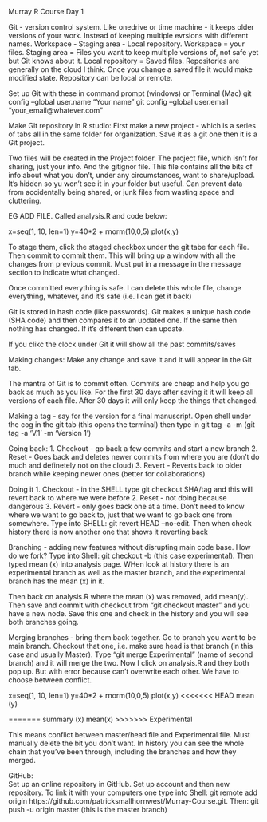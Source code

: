 Murray R Course Day 1

Git - version control system. Like onedrive or time machine - it keeps older versions of your work. Instead of keeping multiple evrsions with different names. Workspace - Staging area - Local repository. Workspace = your files. Staging area = Files you want to keep multiple versions of, not safe yet but Git knows about it. Local repository = Saved files. Repositories are generally on the cloud I think. Once you change a saved file it would make  modified state. Repository can be local or remote.

Set up Git with these in command prompt (windows) or Terminal (Mac)
git config --global user.name "Your name"
git config --global user.email "your_email@whatever.com"

Make Git repository in R studio:
First make a new project - which is a series of tabs all in the same folder for organization. Save it as a git one then it is a Git project.

Two files will be created in the Project folder. The project file, which isn't for sharing, just your info. And the gitignor file. This file contains all the bits of info about what you don't, under any circumstances, want to share/upload. It's hidden so yu won't see it in your folder but useful. Can prevent data from accidentally being shared, or junk files from wasting space and cluttering.

EG ADD FILE. Called analysis.R and code below:

x=seq(1, 10, len=1)
y=40*2 + rnorm(10,0,5)
plot(x,y)


To stage them, click the staged checkbox under the git tabe for each file. Then commit to commit them. This will bring up a window with all the changes from previous commit. Must put in a message in the message section to indicate what changed.

Once committed everything is safe. I can delete this whole file, change everything, whatever, and it's safe (i.e. I can get it back)

Git is stored in hash code (like passwords). Git makes a unique hash code (SHA code) and then compares it to an updated one. If the same then nothing has changed. If it's different then can update.

If you clikc the clock under Git it will show all the past commits/saves

Making changes: Make any change and save it and it will appear in the Git tab. 


The mantra of Git is to commit often. Commits are cheap and help you go back as much as you like.
For the first 30 days after saving it it will keep all versions of each file. After 30 days it will only keep the things that changed.

Making a tag - say for the version for a final manuscript. Open shell under the cog in the git tab (this opens the terminal) then type in git tag -a <tag> -m <message> (git tag -a 'V.1' -m 'Version 1')


Going back:
1. Checkout - go back a few commits and start a new branch
2. Reset - Goes back and deletes newer commits from where you are (don't do much and definetely not on the cloud)
3. Revert - Reverts back to older branch while keeping newer ones (better for collaborations)

Doing it
1. Checkout - in the SHELL type git checkout SHA/tag and this will revert back to where we were before
2. Reset - not doing because dangerous
3. Revert - only goes back one at a time. Don't need to know where we want to go back to, just that we want to go back one from somewhere. Type into SHELL: git revert HEAD --no-edit. Then when check history there is now another one that shows it reverting back

Branching - adding new features without disrupting main code base. How do we fork? Type into Shell: git checkout -b <Name> (this case experimental). Then typed mean (x) into analysis page. WHen look at history there is an experimental branch as well as the master branch, and the experimental branch has the mean (x) in it.

Then back on analysis.R where the mean (x) was removed, add mean(y). Then save and commit with checkout from "git checkout master" and you have a new node. Save this one and check in the history and you will see both branches going.

Merging branches - bring them back together. Go to branch you want to be main branch. Checkout that one, i.e. make sure head is that branch (in this case and usually Master). Type "git merge Experimental" (name of second branch) and it will merge the two. Now I click on analysis.R and they both pop up. But with error because can't overwrite each other. We have to choose between conflict.

x=seq(1, 10, len=1)
y=40*2 + rnorm(10,0,5)
plot(x,y)
<<<<<<< HEAD
mean (y)

=======
summary (x)
mean(x)
>>>>>>> Experimental

This means conflict between master/head file and Experimental file. Must manually delete the bit you don't want.
In history you can see the whole chain that you've been through, including the branches and how they merged.

  
GitHub:  
Set up an online repository in GitHub. Set up account and then new repository. To link it with your computers one type into Shell:  git remote add origin https://github.com/patricksmallhornwest/Murray-Course.git. Then: git push -u origin master (this is the master branch)



















